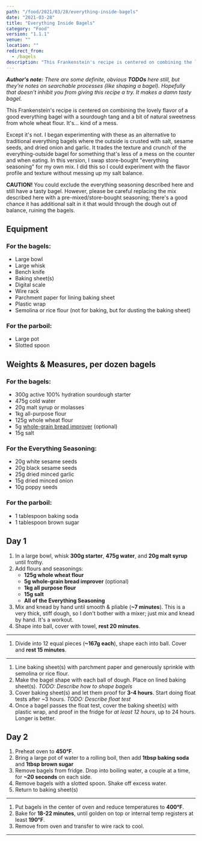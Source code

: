 ```yaml
---
path: "/food/2021/03/28/everything-inside-bagels"
date: "2021-03-28"
title: "Everything Inside Bagels"
category: "Food"
version: "1.1.1"
venue: ""
location: ""
redirect_from:
  - /bagels
description: "This Frankenstein's recipe is centered on combining the lovely flavor of a good everything bagel with a sourdough tang and a bit of natural sweetness from whole wheat flour."
---
```


_**Author's note:** There are some definite, obvious **TODOs** here still, but they're notes on searchable processes (like shaping a bagel). Hopefully that doesn't inhibit you from giving this recipe a try. It makes a damn tasty bagel._

This Frankenstein's recipe is centered on combining the lovely flavor of a good everything bagel with a sourdough tang and a bit of natural sweetness from whole wheat flour. It's... kind of a mess.

Except it's not. I began experimenting with these as an alternative to traditional everything bagels where the outside is crusted with salt, sesame seeds, and dried onion and garlic. It trades the texture and crunch of the everything-outside bagel for something that's less of a mess on the counter and when eating. In this version, I swap store-bought "everything seasoning" for my own mix. I did this so I could experiment with the flavor profile and texture without messing up my salt balance.

**CAUTION!** You could exclude the everything seasoning described here and still have a tasty bagel. However, please be careful replacing the mix described here with a pre-mixed/store-bought seasoning; there's a good chance it has additional salt in it that would through the dough out of balance, ruining the bagels.

## Equipment
### For the bagels:
- Large bowl
- Large whisk
- Bench knife
- Baking sheet(s)
- Digital scale
- Wire rack
- Parchment paper for lining baking sheet
- Plastic wrap
- Semolina or rice flour (not for baking, but for dusting the baking sheet)

### For the parboil:
- Large pot
- Slotted spoon

## Weights & Measures, per dozen bagels
### For the bagels:
- 300g active 100% hydration sourdough starter
- 475g cold water
- 20g malt syrup or molasses
- 1kg all-purpose flour
- 125g whole wheat flour
- 5g [whole-grain bread improver](https://shop.kingarthurbaking.com/items/whole-grain-bread-improver-12-oz) (optional)
- 15g salt

### For the Everything Seasoning:
- 20g white sesame seeds 
- 20g black sesame seeds
- 25g dried minced garlic
- 15g dried minced onion
- 10g poppy seeds

### For the parboil:
- 1 tablespoon baking soda
- 1 tablespoon brown sugar

## Day 1
1. In a large bowl, whisk **300g starter**, **475g water**, and **20g malt syrup** until frothy.
1. Add flours and seasonings:
     - **125g whole wheat flour**
     - **5g whole-grain bread improver** (optional)
     - **1kg all purpose flour**
     - **15g salt**
     - **All of the Everything Seasoning**
2. Mix and knead by hand until smooth & pliable (**~7 minutes**). This is a very thick, stiff dough, so I don't bother with a mixer; just mix and knead by hand. It's a workout.
3. Shape into ball, cover with towel, **rest 20 minutes**.

---
1. Divide into 12 equal pieces (**~167g each**), shape each into ball. Cover and **rest 15 minutes**.

---

1. Line baking sheet(s) with parchment paper and generously sprinkle with semolina or rice flour.
1. Make the bagel shape with each ball of dough. Place on lined baking sheet(s). _TODO: Describe how to shape bagels_
1. Cover baking sheet(s) and let them proof for **3-4 hours**. Start doing float tests after ~3 hours. _TODO: Describe float test_
1. Once a bagel passes the float test, cover the baking sheet(s) with plastic wrap, and proof in the fridge for _at least 12 hours_, up to 24 hours. Longer is better.

## Day 2
1. Preheat oven to **450°F**.
1. Bring a large pot of water to a rolling boil, then add **1tbsp baking soda** and **1tbsp brown sugar**
1. Remove bagels from fridge. Drop into boiling water, a couple at a time, for **~20 seconds** on each side.
1. Remove bagels with a slotted spoon. Shake off excess water.
1. Return to baking sheet(s)
   
---
1. Put bagels in the center of oven and reduce temperatures to **400°F**.
2. Bake for **18-22 minutes**, until golden on top or internal temp registers at least **190°F**.
3. Remove from oven and transfer to wire rack to cool.

---
